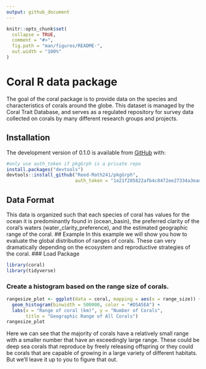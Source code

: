 ```yaml
---
output: github_document
---
```


<!-- README.md is generated from README.Rmd. Please edit that file -->

<!-- You'll still need to render `README.Rmd` regularly, to keep `README.md` up-to-date. `devtools::build_readme()` is handy for this.  -->

```r
knitr::opts_chunk$set(
  collapse = TRUE,
  comment = "#>",
  fig.path = "man/figures/README-",
  out.width = "100%"
)
```

# Coral R data package

<!-- badges: start -->
<!-- badges: end -->

The goal of the coral package is to provide data on the species and characteristics of corals around the globe. This dataset is managed by the Coral Trait Database, and serves as a regulated repository for survey data collected on corals by many different research groups and projects. 

## Installation

The development version of 0.1.0 is available from [GitHub](https://github.com/) with:

``` r
#only use auth_token if pkgGrph is a private repo
install.packages("devtools")
devtools::install_github("Reed-Math241/pkgGrph", 
                         auth_token = "1e21f285822afb4c8472ee27334a3ead08e8f3ab")
```
## Data Format
This data is organized such that each species of coral has values for the ocean it is predominantly found in (ocean_basin), the preferred clarity of the coral's waters (water_clarity_preference), and the estimated geographic range of the coral. 
## Example
In this example we will show you how to evaluate the global distribution of ranges of corals. These can very dramatically depending on the ecosystem and reproductive strategies of the coral.
### Load Package
```r
library(coral)
library(tidyverse)
```

### Create a histogram based on the range size of corals.
```r
rangesize_plot <- ggplot(data = coral, mapping = aes(x = range_size)) + 
  geom_histogram(binwidth = 500000, color = "#D5A5EA") + 
  labs(x = "Range of coral (km)", y = "Number of Corals", 
       title = "Geographic Range of All Corals")
rangesize_plot
```
Here we can see that the majority of corals have a relatively small range with a smaller number that have an exceedingly large range. These could be deep sea corals that reproduce by freely releasing offspring or they could be corals that are capable of growing in a large variety of different habitats. But we'll leave it up to you to figure that out. 